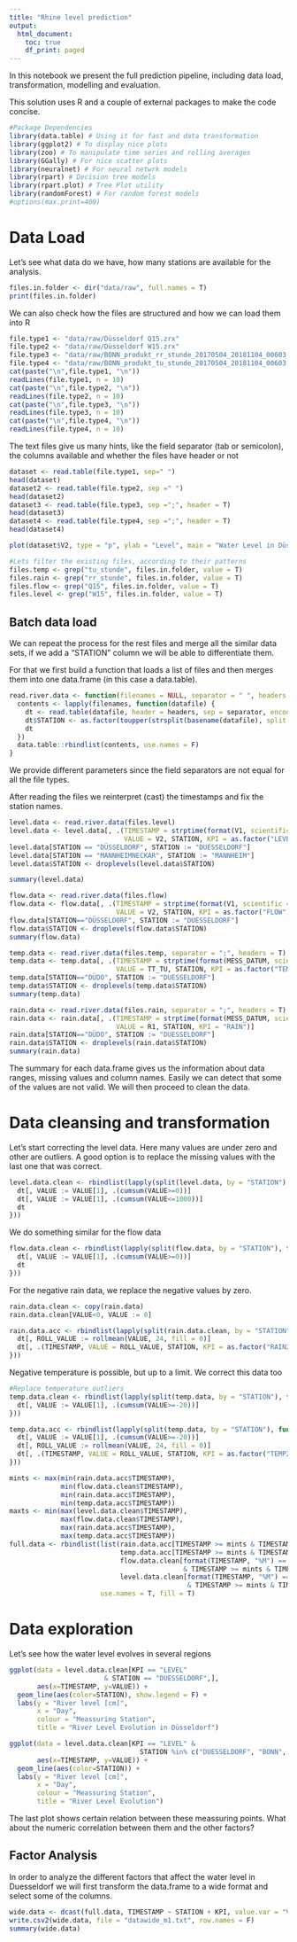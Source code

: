 ```yaml
---
title: "Rhine level prediction"
output:
  html_document:
    toc: true
    df_print: paged
---
```


In this notebook we present the full prediction pipeline, including data load, transformation, modelling and evaluation.

This solution uses R and a couple of external packages to make the code concise.

```r
#Package Dependencies
library(data.table) # Using it for fast and data transformation
library(ggplot2) # To display nice plots
library(zoo) # To manipulate time series and rolling averages
library(GGally) # For nice scatter plots
library(neuralnet) # For neural netwrk models
library(rpart) # Decision tree models
library(rpart.plot) # Tree Plot utility
library(randomForest) # For random forest models
#options(max.print=400)
```

# Data Load

Let's see what data do we have, how many stations are available for the analysis.

```r
files.in.folder <- dir("data/raw", full.names = T)
print(files.in.folder)
```

We can also check how the files are structured and how we can load them into R 

```r
file.type1 <- "data/raw/Düsseldorf Q15.zrx"
file.type2 <- "data/raw/Düsseldorf W15.zrx"
file.type3 <- "data/raw/BONN_produkt_rr_stunde_20170504_20181104_00603.txt"
file.type4 <- "data/raw/BONN_produkt_tu_stunde_20170504_20181104_00603.txt"
cat(paste("\n",file.type1, "\n"))
readLines(file.type1, n = 10)
cat(paste("\n",file.type2, "\n"))
readLines(file.type2, n = 10)
cat(paste("\n",file.type3, "\n"))
readLines(file.type3, n = 10)
cat(paste("\n",file.type4, "\n"))
readLines(file.type4, n = 10)
```

The text files give us many hints, like the field separator (tab or semicolon), the columns available and whether the
files have header or not

```r
dataset <- read.table(file.type1, sep=" ")
head(dataset)
dataset2 <- read.table(file.type2, sep =" ")
head(dataset2)
dataset3 <- read.table(file.type3, sep =";", header = T)
head(dataset3)
dataset4 <- read.table(file.type4, sep =";", header = T)
head(dataset4)

plot(dataset$V2, type = "p", ylab = "Level", main = "Water Level in Düsseldorf")

```


```r
#Lets filter the existing files, according to their patterns
files.temp <- grep("tu_stunde", files.in.folder, value = T)
files.rain <- grep("rr_stunde", files.in.folder, value = T)
files.flow <- grep("Q15", files.in.folder, value = T)
files.level <- grep("W15", files.in.folder, value = T)
```

## Batch data load

We can repeat the process for the rest files and merge all the similar data sets, if we add a "STATION" column we will be able to differentiate them.

For that we first build a function that loads a list of files and then merges them into one data.frame (in this case a data.table).


```r
read.river.data <- function(filenames = NULL, separator = " ", headers = F){
  contents <- lapply(filenames, function(datafile) {
    dt <- read.table(datafile, header = headers, sep = separator, encoding = "UTF-8", na.strings = "NULL")
    dt$STATION <- as.factor(toupper(strsplit(basename(datafile), split = "( |_|-)")[[1]][1]))
    dt
  })
  data.table::rbindlist(contents, use.names = F)
}

```

We provide different parameters since the field separators are not equal for all the file types.

After reading the files we reinterpret (cast) the timestamps and fix the station names.


```r
level.data <- read.river.data(files.level)
level.data <- level.data[, .(TIMESTAMP = strptime(format(V1, scientific = F), "%Y%m%d%H%M%S", tz = "GMT"),
                             VALUE = V2, STATION, KPI = as.factor("LEVEL"))]
level.data[STATION == "DÜSSELDORF", STATION := "DUESSELDORF"]
level.data[STATION == "MANNHEIMNECKAR", STATION := "MANNHEIM"]
level.data$STATION <- droplevels(level.data$STATION)

summary(level.data)
```

```r
flow.data <- read.river.data(files.flow)
flow.data <- flow.data[, .(TIMESTAMP = strptime(format(V1, scientific = F), "%Y%m%d%H%M%S", tz = "GMT"),
                           VALUE = V2, STATION, KPI = as.factor("FLOW"))]
flow.data[STATION=="DÜSSELDORF", STATION := "DUESSELDORF"]
flow.data$STATION <- droplevels(flow.data$STATION)
summary(flow.data)
```

```r

temp.data <- read.river.data(files.temp, separator = ";", headers = T)
temp.data <- temp.data[, .(TIMESTAMP = strptime(format(MESS_DATUM, scientific = F), "%Y%m%d%H", tz = "GMT"),
                           VALUE = TT_TU, STATION, KPI = as.factor("TEMPERATURE"))]
temp.data[STATION=="DÜDO", STATION := "DUESSELDORF"]
temp.data$STATION <- droplevels(temp.data$STATION)
summary(temp.data)
```

```r
rain.data <- read.river.data(files.rain, separator = ";", headers = T)
rain.data <- rain.data[, .(TIMESTAMP = strptime(format(MESS_DATUM, scientific = F), "%Y%m%d%H", tz = "GMT"),
                           VALUE = R1, STATION, KPI = "RAIN")]
rain.data[STATION=="DÜDO", STATION := "DUESSELDORF"]
rain.data$STATION <- droplevels(rain.data$STATION)
summary(rain.data)
```


The summary for each data.frame gives us the information about data ranges, missing values and column names. Easily we can detect that some of the values are not valid. We will then proceed to clean the data.

# Data cleansing and transformation

Let's start correcting the level data. Here many values are under zero and other are outliers. A good option is to replace the missing values with the last one that was correct.

```r
level.data.clean <- rbindlist(lapply(split(level.data, by = "STATION"), function(dt){
  dt[, VALUE := VALUE[1], .(cumsum(VALUE>=0))]
  dt[, VALUE := VALUE[1], .(cumsum(VALUE<=1000))]
  dt
}))

```

We do something similar for the flow data

```r
flow.data.clean <- rbindlist(lapply(split(flow.data, by = "STATION"), function(dt){
  dt[, VALUE := VALUE[1], .(cumsum(VALUE>=0))]
  dt
}))

```


For the negative rain data, we replace the negative values by zero.

```r
rain.data.clean <- copy(rain.data)
rain.data.clean[VALUE<0, VALUE := 0]

rain.data.acc <- rbindlist(lapply(split(rain.data.clean, by = "STATION"), function(dt){
  dt[, ROLL_VALUE := rollmean(VALUE, 24, fill = 0)]
  dt[, .(TIMESTAMP, VALUE = ROLL_VALUE, STATION, KPI = as.factor("RAIN24H"))]
}))

```

Negative temperature is possible, but up to a limit. We correct this data too

```r
#Replace temperature outliers
temp.data.clean <- rbindlist(lapply(split(temp.data, by = "STATION"), function(dt){
  dt[, VALUE := VALUE[1], .(cumsum(VALUE>=-20))]
}))

temp.data.acc <- rbindlist(lapply(split(temp.data, by = "STATION"), function(dt){
  dt[, VALUE := VALUE[1], .(cumsum(VALUE>=-20))]
  dt[, ROLL_VALUE := rollmean(VALUE, 24, fill = 0)]
  dt[, .(TIMESTAMP, VALUE = ROLL_VALUE, STATION, KPI = as.factor("TEMP24H"))]
}))
```




```r
mints <- max(min(rain.data.acc$TIMESTAMP),
             min(flow.data.clean$TIMESTAMP),
             min(rain.data.acc$TIMESTAMP),
             min(temp.data.acc$TIMESTAMP))
maxts <- min(max(level.data.clean$TIMESTAMP),
             max(flow.data.clean$TIMESTAMP),
             max(rain.data.acc$TIMESTAMP),
             max(temp.data.acc$TIMESTAMP))
full.data <- rbindlist(list(rain.data.acc[TIMESTAMP >= mints & TIMESTAMP <= maxts, ],
                            temp.data.acc[TIMESTAMP >= mints & TIMESTAMP <= maxts, ],
                            flow.data.clean[format(TIMESTAMP, "%M") == "00"
                                            & TIMESTAMP >= mints & TIMESTAMP <= maxts, ],
                            level.data.clean[format(TIMESTAMP, "%M") == "00"
                                             & TIMESTAMP >= mints & TIMESTAMP <= maxts, ]),
                       use.names = T, fill = T)
```



# Data exploration

Let's see how the water level evolves in  several regions

```r
ggplot(data = level.data.clean[KPI == "LEVEL" 
                        & STATION == "DUESSELDORF",],
       aes(x=TIMESTAMP, y=VALUE)) + 
  geom_line(aes(color=STATION), show.legend = F) +
  labs(y = "River level [cm]",
       x = "Day",
       colour = "Meassuring Station",
       title = "River Level Evolution in Düsseldorf")
```


```r
ggplot(data = level.data.clean[KPI == "LEVEL" & 
                                 STATION %in% c("DUESSELDORF", "BONN", "MANNHEIM", "KOBLENZ", "HEIDELBERG"), ],
       aes(x=TIMESTAMP, y=VALUE)) + 
  geom_line(aes(color=STATION)) +
  labs(y = "River level [cm]",
       x = "Day",
       colour = "Meassuring Station",
       title = "River Level Evolution")
```

The last plot shows certain relation between these meassuring points. What about the numeric correlation between them and the other factors?

## Factor Analysis

In order to analyze the different factors that affect the water level in Duesseldorf we will first
transform the data.frame to a wide format and select some of the columns.

```r

wide.data <- dcast(full.data, TIMESTAMP ~ STATION + KPI, value.var = "VALUE", fill = 0)
write.csv2(wide.data, file = "datawide_m1.txt", row.names = F)
summary(wide.data)

```

